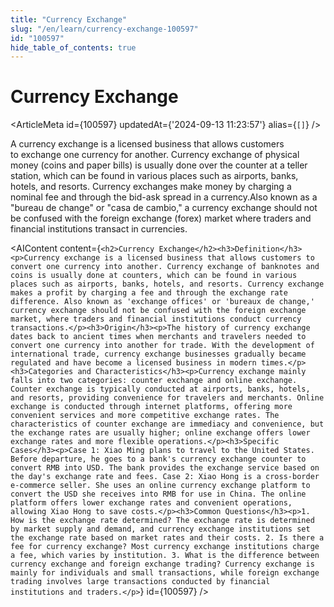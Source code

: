 ```yaml
---
title: "Currency Exchange"
slug: "/en/learn/currency-exchange-100597"
id: "100597"
hide_table_of_contents: true
---
```



# Currency Exchange

<ArticleMeta id={100597} updatedAt={'2024-09-13 11:23:57'} alias={`[]`} />
<div className='border-solid border-b border-t-0 my-4 border-[var(--ifm-color-gray-300)]' />

A currency exchange is a licensed business that allows customers to exchange one currency for another. Currency exchange of physical money (coins and paper bills) is usually done over the counter at a teller station, which can be found in various places such as airports, banks, hotels, and resorts. Currency exchanges make money by charging a nominal fee and through the bid-ask spread in a currency.Also known as a "bureau de change" or "casa de cambio," a currency exchange should not be confused with the foreign exchange (forex) market where traders and financial institutions transact in currencies.

<AIContent content={`<h2>Currency Exchange</h2><h3>Definition</h3><p>Currency exchange is a licensed business that allows customers to convert one currency into another. Currency exchange of banknotes and coins is usually done at counters, which can be found in various places such as airports, banks, hotels, and resorts. Currency exchange makes a profit by charging a fee and through the exchange rate difference. Also known as 'exchange offices' or 'bureaux de change,' currency exchange should not be confused with the foreign exchange market, where traders and financial institutions conduct currency transactions.</p><h3>Origin</h3><p>The history of currency exchange dates back to ancient times when merchants and travelers needed to convert one currency into another for trade. With the development of international trade, currency exchange businesses gradually became regulated and have become a licensed business in modern times.</p><h3>Categories and Characteristics</h3><p>Currency exchange mainly falls into two categories: counter exchange and online exchange. Counter exchange is typically conducted at airports, banks, hotels, and resorts, providing convenience for travelers and merchants. Online exchange is conducted through internet platforms, offering more convenient services and more competitive exchange rates. The characteristics of counter exchange are immediacy and convenience, but the exchange rates are usually higher; online exchange offers lower exchange rates and more flexible operations.</p><h3>Specific Cases</h3><p>Case 1: Xiao Ming plans to travel to the United States. Before departure, he goes to a bank's currency exchange counter to convert RMB into USD. The bank provides the exchange service based on the day's exchange rate and fees. Case 2: Xiao Hong is a cross-border e-commerce seller. She uses an online currency exchange platform to convert the USD she receives into RMB for use in China. The online platform offers lower exchange rates and convenient operations, allowing Xiao Hong to save costs.</p><h3>Common Questions</h3><p>1. How is the exchange rate determined? The exchange rate is determined by market supply and demand, and currency exchange institutions set the exchange rate based on market rates and their costs. 2. Is there a fee for currency exchange? Most currency exchange institutions charge a fee, which varies by institution. 3. What is the difference between currency exchange and foreign exchange trading? Currency exchange is mainly for individuals and small transactions, while foreign exchange trading involves large transactions conducted by financial institutions and traders.</p>`} id={100597} />
